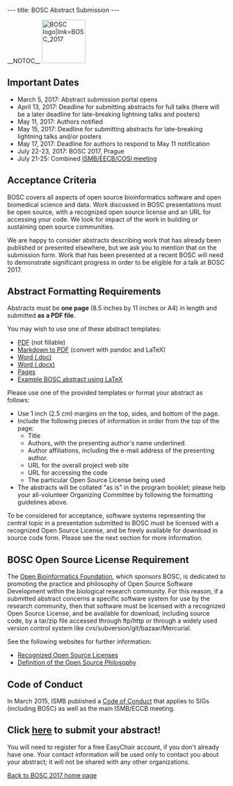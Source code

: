 ---
title: BOSC Abstract Submission
---

__NOTOC__
[[File:Pear.png‎|100px|left|BOSC logo|link=BOSC_2017]]

== Important Dates ==

* March 5, 2017: Abstract submission portal opens
* April 13, 2017: Deadline for submitting abstracts for full talks (there will be a later deadline for late-breaking lightning talks and posters)
* May 11, 2017: Authors notified
* May 15, 2017: Deadline for submitting abstracts for late-breaking lightning talks and/or posters
* May 17, 2017: Deadline for authors to respond to May 11 notification
* July 22-23, 2017: BOSC 2017, Prague
* July 21-25: Combined [https://www.iscb.org/ismbeccb2017 ISMB/EECB/COSI meeting]

== Acceptance Criteria ==

BOSC covers all aspects of open source bioinformatics software and open biomedical science and data. Work discussed in BOSC presentations must be open source, with a recognized open source license and an URL for accessing your code. We look for impact of the work in building or sustaining open source communities.

We are happy to consider abstracts describing work that has already been published or presented elsewhere, but we ask you to mention that on the submission form. Work that has been presented at a recent BOSC will need to demonstrate significant progress in order to be eligible for a talk at BOSC 2017.

== Abstract Formatting Requirements ==
Abstracts must be '''one page''' (8.5 inches by 11 inches or A4) in length and submitted '''as a PDF file'''.

You may wish to use one of these abstract templates:
* [http://www.open-bio.org/wiki/File:BOSC2015-abstract-template.pdf PDF] (not fillable)
* [https://s3.amazonaws.com/chapmanb/openbio/bosc_template_pandoc.tar.gz Markdown to PDF] (convert with pandoc and LaTeX)
* [http://www.open-bio.org/bosc2015/bosc2015-abstract-example.doc Word (.doc)] 
* [http://www.open-bio.org/bosc2015/bosc2015-abstract-example.docx Word (.docx)]
* [http://www.open-bio.org/bosc2015/bosc2015-abstract-example.pages Pages]
* [https://github.com/bow/talks/blob/master/2014_bosc/abstract/abstract.tex Example BOSC abstract using LaTeX]

Please use one of the provided templates or format your abstract as follows:
* Use 1 inch (2.5 cm) margins on the top, sides, and bottom of the page.
* Include the following pieces of information in order from the top of the page:
** Title
** Authors, with the presenting author's name underlined.
** Author affiliations, including the e-mail address of the presenting author.
** URL for the overall project web site
** URL for accessing the code
** The particular Open Source License being used
* The abstracts will be collated "as is" in the program booklet; please help your all-volunteer Organizing Committee by following the formatting guidelines above.

To be considered for acceptance, software systems representing the central topic in a presentation submitted to BOSC must be licensed with a recognized Open Source License, and be freely available for download in source code form. Please see the next section for more information.

== BOSC Open Source License Requirement ==

The [[OBF|Open Bioinformatics Foundation]], which sponsors BOSC, is dedicated to promoting the practice and philosophy of Open Source Software Development within the biological research community. For this reason, if a submitted abstract concerns a specific software system for use by the research community, then that software must be licensed with a recognized Open Source License, and be available for download, including source code, by a tar/zip file accessed through ftp/http or through a widely used version control system like cvs/subversion/git/bazaar/Mercurial.

See the following websites for further information:
* [http://www.opensource.org/licenses/ Recognized Open Source Licenses]
* [http://www.opensource.org/docs/definition.php Definition of the Open Source Philosophy]

== Code of Conduct ==
In March 2015, ISMB published a [http://www.iscb.org/ismbeccb2015-general-info/ismbeccb2015-coc Code of Conduct] that applies to SIGs (including BOSC) as well as the main ISMB/ECCB meeting.

== Click [https://easychair.org/conferences/?conf=bosc2017 here] to submit your abstract! ==

You will need to register for a free EasyChair account, if you don't already have one. Your contact information will be used only to contact you about your abstract; it will not be shared with any other organizations.

[[BOSC_2017|Back to BOSC 2017 home page]]